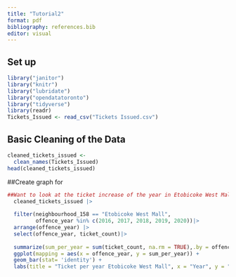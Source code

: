 ```yaml
---
title: "Tutorial2"
format: pdf
bibliography: references.bib
editor: visual
---
```


## Set up
```r
library("janitor")
library("knitr")
library("lubridate")
library("opendatatoronto")
library("tidyverse")
library(readr)
Tickets_Issued <- read_csv("Tickets Issued.csv")

```

## Basic Cleaning of the Data
```r
cleaned_tickets_issued <-
  clean_names(Tickets_Issued)
head(cleaned_tickets_issued)
```

##Create graph for 
```r
##Want to look at the ticket increase of the year in Etobicoke West Mall
  cleaned_tickets_issued |>
  
  filter(neighbourhood_158 == "Etobicoke West Mall",
         offence_year %in% c(2016, 2017, 2018, 2019, 2020))|>
  arrange(offence_year) |>
  select(offence_year, ticket_count)|>
  
  summarize(sum_per_year = sum(ticket_count, na.rm = TRUE),.by = offence_year) |>
  ggplot(mapping = aes(x = offence_year, y = sum_per_year)) + 
  geom_bar(stat= 'identity') +
  labs(title = "Ticket per year Etobicoke West Mall", x = "Year", y = "total ticket")
  

```

\newpage
